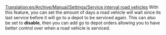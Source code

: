 [[Translation:en/Archive/Manual/Settings/Service interval road vehicles]]
With this feature, you can set the amount of days a road vehicle will wait since its last service before it will go to a depot to be serviced again. This can also be set to '''disable''', then you can add go to depot orders allowing you to have better control over when a road vehicle is serviced.